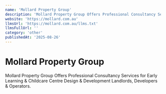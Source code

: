 ```yaml
---
name: 'Mollard Property Group'
description: 'Mollard Property Group Offers Professional Consultancy Services for Early Learning & Childcare Centre Design & Development Landlords, Developers & Operators.'
website: 'https://mollard.com.au'
llmsUrl: 'https://mollard.com.au/llms.txt'
llmsFullUrl: ''
category: 'other'
publishedAt: '2025-08-26'
---
```


# Mollard Property Group

Mollard Property Group Offers Professional Consultancy Services for Early Learning & Childcare Centre Design & Development Landlords, Developers & Operators.

